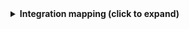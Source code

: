 <details>
<summary><b>Integration mapping (click to expand)</b></summary>
```yaml showLineNumbers
resources:
  - kind: project
    selector:
      query: "true"
      includeLanguages: "true"
    port:
      entity:
        mappings:
          identifier: .path_with_namespace | gsub(" "; "")
          title: .name
          blueprint: '"service"'
          properties:
            url: .web_url
            readme: file://README.md
            description: .description
            language: .__languages | to_entries | max_by(.value) | .key
            namespace: .namespace.name
            fullPath: .namespace.full_path
            defaultBranch: .default_branch
  - kind: folder
    selector:
      query: "true"
      folders:
        - path: "/"  # Using "/" will ingest the folders from the root of each of repository as entities
          repos:
            # Replace with your repository's path_with_namespace
            - group/backend-service
            - group/frontend-service
    port:
      entity:
        mappings:
          identifier: .folder.name
          title: .folder.name
          blueprint: '"gitlabFolder"'
          properties:
            url: >-
              .repo.web_url + "/tree/" + .repo.default_branch + "/" +
              .folder.path
            readme: file://README.md
          relations:
            project: .references.full | gsub("!.+"; "")
```
</details>
